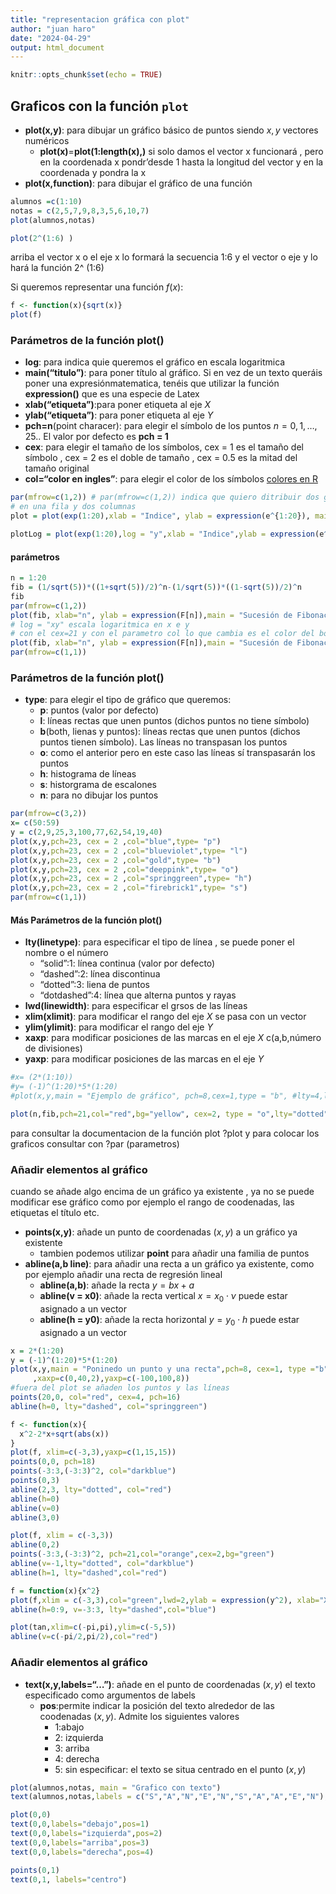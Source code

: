 ```yaml
---
title: "representacion gráfica con plot"
author: "juan haro"
date: "2024-04-29"
output: html_document
---
```


```r
knitr::opts_chunk$set(echo = TRUE)
```

## Graficos con la función `plot` 

* **plot(x,y)**: para dibujar un gráfico básico de puntos siendo $x,y$ vectores numéricos
    - **plot(x)**=**plot(1:length(x),)** si solo damos el vector x funcionará , pero en la coordenada x pondr'desde 1 hasta la longitud del vector y en la coordenada y pondra la x 
* **plot(x,function)**: para dibujar el gráfico de una función  

```r
alumnos =c(1:10)
notas = c(2,5,7,9,8,3,5,6,10,7)
plot(alumnos,notas)
``` 

```r
plot(2^(1:6) )
``` 

arriba el vector x o el eje x lo formará la secuencia 1:6 y el vector o eje y lo hará la función 2^ (1:6) 

Si queremos representar una función $f(x)$: 

```r
f <- function(x){sqrt(x)}
plot(f)
``` 

### Parámetros de la función plot() 

* **log**: para indica quie queremos el gráfico en escala logaritmica 
* **main("titulo")**: para poner título al gráfico. Si en vez de un texto queráis poner una expresiónmatematica, tenéis que utilizar la función **expression()** que es una especie de Latex
* **xlab("etiqueta")**:para poner etiqueta al eje *X* 
* **ylab("etiqueta")**: para poner etiqueta al eje *Y* 
* **pch=n**(point characer): para elegir el símbolo de los puntos $n=0,1,\ldots ,25.$. El valor por defecto es **pch = 1** 
* **cex**: para elegir el tamaño de los símbolos, cex = 1 es el tamaño del símbolo , cex = 2 es el doble de tamaño , cex = 0.5 es la mitad del tamaño original 
* **col="color en ingles"**: para elegir el color de los símbolos [colores en R](http://www.stat.columbia.edu/~tzheng/files/Rcolor.pdf)  

```r
par(mfrow=c(1,2)) # par(mfrow=c(1,2)) indica que quiero ditribuir dos graficos
# en una fila y dos columnas
plot = plot(exp(1:20),xlab = "Indice", ylab = expression(e^{1:20}), main = "Escala lineal")

plotLog = plot(exp(1:20),log = "y",xlab = "Indice",ylab = expression(e^{1:20}),main = "Escala logaritmica en el eje y")
``` 

#### parámetros 

```r
n = 1:20
fib = (1/sqrt(5))*((1+sqrt(5))/2)^n-(1/sqrt(5))*((1-sqrt(5))/2)^n
fib
par(mfrow=c(1,2))
plot(fib, xlab="n", ylab = expression(F[n]),main = "Sucesión de Fibonacci",pch=21,cex=3,col="powderblue", bg="orchid3", log = "xy")
# log = "xy" escala logaritmica en x e y
# con el cex=21 y con el parametro col lo que cambia es el color del borde 
plot(fib, xlab="n", ylab = expression(F[n]),main = "Sucesión de Fibonacci",pch=21,cex=3,col="powderblue", bg="orchid3", log = "y")
par(mfrow=c(1,1))
``` 

### Parámetros de la función plot() 

* **type**: para elegir el tipo de gráfico que queremos:
    - **p**: puntos (valor por defecto)
    - **l**: líneas rectas que unen puntos (dichos puntos no tiene símbolo)
    - **b**(both, lienas y puntos): líneas rectas que unen puntos (dichos puntos tienen símbolo). Las líneas no transpasan los puntos 
    - **o**: como el anterior pero en este caso las líneas sí transpasarán los puntos 
    - **h**: histograma de líneas 
    - **s**: historgrama de escalones 
    - **n**: para no dibujar los puntos 
    
```r
par(mfrow=c(3,2))
x= c(50:59)
y = c(2,9,25,3,100,77,62,54,19,40)
plot(x,y,pch=23, cex = 2 ,col="blue",type= "p")
plot(x,y,pch=23, cex = 2 ,col="blueviolet",type= "l")
plot(x,y,pch=23, cex = 2 ,col="gold",type= "b")
plot(x,y,pch=23, cex = 2 ,col="deeppink",type= "o")
plot(x,y,pch=23, cex = 2 ,col="springgreen",type= "h")
plot(x,y,pch=23, cex = 2 ,col="firebrick1",type= "s")
par(mfrow=c(1,1))
``` 

#### Más Parámetros de la función plot() 

* **lty(linetype)**: para especificar el tipo de línea , se puede poner el nombre o el número
    - "solid":1: línea continua (valor por defecto)
    - "dashed":2: línea discontinua 
    - "dotted":3: liena de puntos 
    - "dotdashed":4: línea que alterna puntos y rayas 
* **lwd(linewidth)**: para especificar el grsos de las líneas 
* **xlim(xlimit)**: para modificar el rango del eje *X* se pasa con un vector 
* **ylim(ylimit)**: para modificar el rango del eje *Y*
* **xaxp**: para modificar posiciones de las marcas en el eje *X* c(a,b,número de divisiones)
* **yaxp**: para modificar posiciones de las marcas en el eje *Y* 

```r
#x= (2*(1:10))
#y= (-1)^(1:20)*5*(1:20)
#plot(x,y,main = "Ejemplo de gráfico", pch=8,cex=1,type = "b", #lty=4,lwd=4,xaxp=c(0,40,2),yaxp=c(-5,100,8))
``` 

```r
plot(n,fib,pch=21,col="red",bg="yellow", cex=2, type = "o",lty="dotted", lwd=2,xlim = c(1,10),ylim = c(1,100),xaxp=c(1,10,3),yaxp=c(0,100,10))
``` 

para consultar la documentacion de la función plot ?plot y para colocar los graficos consultar con ?par (parametros) 

### Añadir elementos al gráfico 

cuando se añade algo encima de un gráfico ya existente , ya no se puede modificar ese gráfico como por ejemplo el rango de coodenadas, las etiquetas el título etc. 

* **points(x,y)**: añade un punto de coordenadas $(x,y)$ a un gráfico ya existente 
    - tambien podemos utilizar **point** para añadir una familia de puntos 
* **abline(a,b line)**: para añadir una recta a un gráfico ya existente, como por ejemplo añadir una recta de regresión lineal  
    - **abline(a,b)**: añade la recta $y=bx+a$ 
    - **abline(v = x0)**: añade la recta vertical $x=x_0\cdot \nu$ puede estar asignado a un vector 
    - **abline(h = y0)**: añade la recta horizontal $y=y_0\cdot h$ puede estar asignado a un vector 
    
```r
x = 2*(1:20)
y = (-1)^(1:20)*5*(1:20)
plot(x,y,main = "Poninedo un punto y una recta",pch=8, cex=1, type ="b", lty=4,lwd=4
     ,xaxp=c(0,40,2),yaxp=c(-100,100,8))
#fuera del plot se añaden los puntos y las líneas
points(20,0, col="red", cex=4, pch=16)
abline(h=0, lty="dashed", col="springgreen")
``` 

```r
f <- function(x){
  x^2-2*x+sqrt(abs(x))
}
plot(f, xlim=c(-3,3),yaxp=c(1,15,15))
points(0,0, pch=18)
points(-3:3,(-3:3)^2, col="darkblue")
points(0,3)
abline(2,3, lty="dotted", col="red")
abline(h=0)
abline(v=0)
abline(3,0)
``` 

```r
plot(f, xlim = c(-3,3))
abline(0,2)
points(-3:3,(-3:3)^2, pch=21,col="orange",cex=2,bg="green")
abline(v=-1,lty="dotted", col="darkblue")
abline(h=1, lty="dashed",col="red")
``` 

```r
f = function(x){x^2}
plot(f,xlim = c(-3,3),col="green",lwd=2,ylab = expression(y^2), xlab="X")
abline(h=0:9, v=-3:3, lty="dashed",col="blue")
``` 

```r
plot(tan,xlim=c(-pi,pi),ylim=c(-5,5))
abline(v=c(-pi/2,pi/2),col="red")
``` 

### Añadir elementos al gráfico 

* **text(x,y,labels="$\ldots$")**: añade en el punto de coordenadas $(x,y)$ el texto especificado como argumentos de labels 
    - **pos**:permite indicar la posición del texto alrededor de las coodenadas $(x,y)$. Admite los siguientes valores 
        - 1:abajo
        - 2: izquierda 
        - 3: arriba
        - 4: derecha
        - 5: sin especificar: el texto se situa centrado en el punto $(x,y)$


```r
plot(alumnos,notas, main = "Grafico con texto")
text(alumnos,notas,labels = c("S","A","N","E","N","S","A","A","E","N"),pos = c(rep(3,times=8),1,3))
``` 

```r
plot(0,0)
text(0,0,labels="debajo",pos=1)
text(0,0,labels="izquierda",pos=2)
text(0,0,labels="arriba",pos=3)
text(0,0,labels="derecha",pos=4)

points(0,1)
text(0,1, labels="centro")
```


        




    


    







